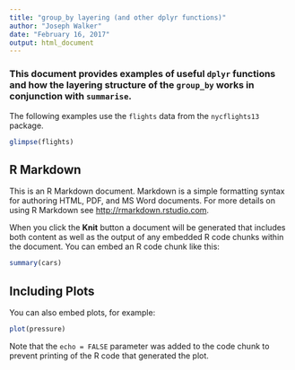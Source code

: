 ```yaml
---
title: "group_by layering (and other dplyr functions)"
author: "Joseph Walker"
date: "February 16, 2017"
output: html_document
---
```

### This document provides examples of useful `dplyr` functions and how the layering structure of the `group_by` works in conjunction with `summarise`.

The following examples use the `flights` data from the `nycflights13` package.

```r
glimpse(flights)
```

## R Markdown

This is an R Markdown document. Markdown is a simple formatting syntax for authoring HTML, PDF, and MS Word documents. For more details on using R Markdown see <http://rmarkdown.rstudio.com>.

When you click the **Knit** button a document will be generated that includes both content as well as the output of any embedded R code chunks within the document. You can embed an R code chunk like this:

```r
summary(cars)
```

## Including Plots

You can also embed plots, for example:

```r
plot(pressure)
```

Note that the `echo = FALSE` parameter was added to the code chunk to prevent printing of the R code that generated the plot.
